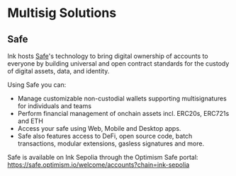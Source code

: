 # Multisig Solutions

## Safe
Ink hosts [Safe](https://docs.safe.global/home/what-is-safe)'s technology to bring digital ownership of accounts to everyone by building universal and open contract standards for the custody of digital assets, data, and identity.

Using Safe you can:
- Manage customizable non-custodial wallets supporting multisignatures for individuals and teams
- Perform financial management of onchain assets incl. ERC20s, ERC721s and ETH
- Access your safe using Web, Mobile and Desktop apps. 
- Safe also features access to DeFi, open source code, batch transactions, modular extensions, gasless signatures and more.

Safe is available on Ink Sepolia through the Optimism Safe portal: https://safe.optimism.io/welcome/accounts?chain=ink-sepolia
